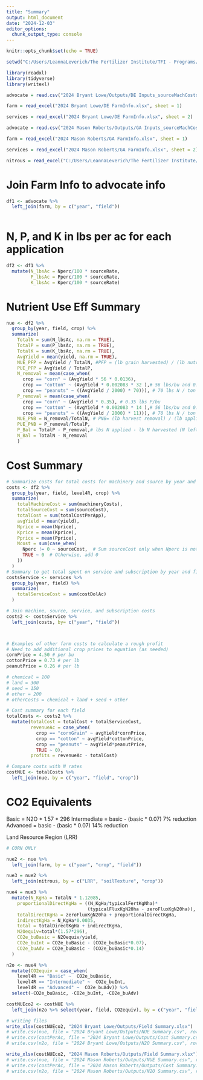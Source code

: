 ```yaml
---
title: "Summary"
output: html_document
date: "2024-12-03"
editor_options: 
  chunk_output_type: console
---
```


```r
knitr::opts_chunk$set(echo = TRUE)
```

```r
setwd("C:/Users/LeannaLeverich/The Fertilizer Institute/TFI - Programs/Research/4R/4R Calculator/4R Advocate Case Studies/")
```


```r
library(readxl)
library(tidyverse)
library(writexl)
```


```r
advocate = read.csv("2024 Bryant Lowe/Outputs/DE Inputs_sourceMachCosts.csv")

farm = read_excel("2024 Bryant Lowe/DE FarmInfo.xlsx", sheet = 1)

services = read_excel("2024 Bryant Lowe/DE FarmInfo.xlsx", sheet = 2)
```

```r
advocate = read.csv("2024 Mason Roberts/Outputs/GA Inputs_sourceMachCosts.csv")

farm = read_excel("2024 Mason Roberts/GA FarmInfo.xlsx", sheet = 1)

services = read_excel("2024 Mason Roberts/GA FarmInfo.xlsx", sheet = 2)
```


```r
nitrous = read_excel("C:/Users/LeannaLeverich/The Fertilizer Institute/TFI - Programs/Research/4R/4R Calculator/Leanna's Calculator/N2O Emission Factors.xlsx", sheet = 2)
```


# Join Farm Info to advocate info
```r
df1 <- advocate %>%
  left_join(farm, by = c("year", "field"))
  
```

# N, P, and K in lbs per ac for each application

```r
df2 <- df1 %>%
  mutate(N_lbsAc = Nperc/100 * sourceRate, 
         P_lbsAc = Pperc/100 * sourceRate, 
         K_lbsAc = Kperc/100 * sourceRate)
```

# Nutrient Use Eff Summary 

```r
nue <- df2 %>%
  group_by(year, field, crop) %>% 
  summarize(
    TotalN = sum(N_lbsAc, na.rm = TRUE), 
    TotalP = sum(P_lbsAc, na.rm = TRUE),
    TotalK = sum(K_lbsAc, na.rm = TRUE), 
    AvgYield = mean(yield, na.rm = TRUE), 
    NUE_PFP = AvgYield / TotalN, #PFP = (lb grain harvested) / (lb nutrient applied)
    PUE_PFP = AvgYield / TotalP,
    N_removal = mean(case_when(
      crop == "corn" ~ (AvgYield * 56 * 0.0136),
      crop == "cotton" ~ (AvgYield * 0.002083 * 32 ),# 56 lbs/bu and 0.0136 Nconc (%) of grain
      crop == "peanuts" ~ ((AvgYield / 2000) * 70))), # 70 lbs N / ton
    P_removal = mean(case_when(
      crop == "corn" ~ (AvgYield * 0.35), # 0.35 lbs P/bu
      crop == "cotton" ~ (AvgYield * 0.002083 * 14 ),# 56 lbs/bu and 0.0136 Nconc (%) of grain
      crop == "peanuts" ~ ((AvgYield / 2000) * 11))), # 70 lbs N / ton
    NUE_PNB = N_removal/TotalN, # PNB= (lb harvest removal) / (lb applied nutrient)
    PUE_PNB = P_removal/TotalP,
    P_Bal = TotalP - P_removal,# lbs N applied - lb N harvested (N left in soil)
    N_Bal = TotalN - N_removal
    ) 
```

# Cost Summary 
```r
# Summarize costs for total costs for machinery and source by year and field
costs <- df2 %>%
  group_by(year, field, level4R, crop) %>%
  summarize(
    totalMachineCost = sum(machineryCosts), 
    totalSourceCost = sum(sourceCost), 
    totalCost = sum(totalCostPerApp), 
    avgYield = mean(yield), 
    Nprice = mean(Nprice),
    Kprice = mean(Kprice),
    Pprice = mean(Pprice),
    Ncost = sum(case_when(
      Nperc != 0 ~ sourceCost,  # Sum sourceCost only when Nperc is not 0
      TRUE ~ 0  # Otherwise, add 0
    ))
  )
# Summary to get total spent on service and subscription by year and field 
costsService <- services %>%
  group_by(year, field) %>%
  summarize(
    totalServiceCost = sum(costDolAc)
  )

# Join machine, source, service, and subscription costs 
costs2 <- costsService %>%
  left_join(costs, by= c("year", "field"))



# Examples of other farm costs to calculate a rough profit 
# Need to add additional crop prices to equation (as needed)
cornPrice = 4.50 # per bu
cottonPrice = 0.73 # per lb
peanutPrice = 0.26 # per lb

# chemical = 100
# land = 300
# seed = 150 
# other = 200 
# otherCosts = chemical + land + seed + other

# Cost summary for each field
totalCosts <- costs2 %>%
  mutate(totalCost = totalCost + totalServiceCost, 
         revenueAc = case_when(
           crop == "cornGrain" ~ avgYield*cornPrice,
           crop == "cotton" ~ avgYield*cottonPrice,
           crop == "peanuts" ~ avgYield*peanutPrice,
           TRUE ~ 0),
         profits = revenueAc - totalCost)

# Compare costs with N rates 
costNUE <- totalCosts %>%
  left_join(nue, by = c("year", "field", "crop"))

```

# CO2 Equivalents 

Basic = N2O * 1.57 * 296
Intermediate = basic - (basic * 0.07) 7% reduction
Advanced = basic - (basic * 0.07) 14% reduction 

Land Resource Region (LRR)

```r

# CORN ONLY 

nue2 <- nue %>%
  left_join(farm, by = c("year", "crop", "field"))

nue3 = nue2 %>%
  left_join(nitrous, by = c("LRR", "soilTexture", "crop"))

nue4 = nue3 %>%
  mutate(N_KgHa = TotalN * 1.12085, 
    proportionalDirectKgHa = ((N_KgHa/typicalFertKgNha)*
                              (typicalFluxKgN20ha - zeroFluxKgN20ha)), 
    totalDirectKgHa = zeroFluxKgN20ha + proportionalDirectKgHa, 
    indirectKgHa = N_KgHa*0.0035, 
    total = totalDirectKgHa + indirectKgHa, 
    N2Oequiv=total*(1.57*296), 
    CO2e_buBasic = N2Oequiv/yield,
    CO2e_buInt = CO2e_buBasic - (CO2e_buBasic*0.07),
    CO2e_buAdv = CO2e_buBasic - (CO2e_buBasic*0.14)
  )

n2o <- nue4 %>%
  mutate(CO2equiv = case_when(
    level4R == "Basic" ~  CO2e_buBasic, 
    level4R == "Intermediate" ~  CO2e_buInt, 
    level4R == "Advanced" ~  CO2e_buAdv)) %>%
  select(-CO2e_buBasic, -CO2e_buInt, -CO2e_buAdv)

costNUEco2 <- costNUE %>%
  left_join(n2o %>% select(year, field, CO2equiv), by = c("year", "field"))

```


```r
# writing files 
write_xlsx(costNUEco2, "2024 Bryant Lowe/Outputs/Field Summary.xlsx")
# write.csv(nue, file = "2024 Bryant Lowe/Outputs/NUE Summary.csv", row.names = FALSE)
# write.csv(costPerAc, file = "2024 Bryant Lowe/Outputs/Cost Summary.csv", row.names = FALSE)
# write.csv(n2o, file = "2024 Bryant Lowe/Outputs/N2O Summary.csv", row.names = FALSE)
```
```r
write_xlsx(costNUEco2, "2024 Mason Roberts/Outputs/Field Summary.xlsx")
# write.csv(nue, file = "2024 Mason Roberts/Outputs/NUE Summary.csv", row.names = FALSE)
# write.csv(costPerAc, file = "2024 Mason Roberts/Outputs/Cost Summary.csv", row.names = FALSE)
# write.csv(n2o, file = "2024 Mason Roberts/Outputs/N2O Summary.csv", row.names = FALSE)
```


